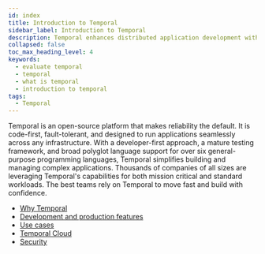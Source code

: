 ```yaml
---
id: index
title: Introduction to Temporal
sidebar_label: Introduction to Temporal
description: Temporal enhances distributed application development with clear code structure, fault-tolerance, and execution guarantees, trusted by thousands for mission-critical workloads.
collapsed: false
toc_max_heading_level: 4
keywords:
  - evaluate temporal
  - temporal
  - what is temporal
  - introduction to temporal
tags:
  - Temporal
---
```

Temporal is an open-source platform that makes reliability the default.
It is code-first, fault-tolerant, and designed to run applications seamlessly across any infrastructure.
With a developer-first approach, a mature testing framework, and broad polyglot language support for over six general-purpose programming languages, Temporal simplifies building and managing complex applications.
Thousands of companies of all sizes are leveraging Temporal's capabilities for both mission critical and standard workloads.
The best teams rely on Temporal to move fast and build with confidence.

- [Why Temporal](/evaluate/why-temporal)
- [Development and production features](/evaluate/development-production-features)
- [Use cases](/evaluate/use-cases-design-patterns)
- [Temporal Cloud](/cloud)
- [Security](/security)
